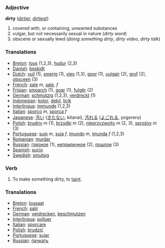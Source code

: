 === Adjective ===
'''dirty''' ([[dirtier]], [[dirtiest]])

#covered with, or containing, unwanted substances
#vulgar, but not necessarily sexual in nature (''dirty word'')
#obscene or sexually lewd (''doing something dirty'', ''dirty video'', ''dirty talk'')

=== Translations ===
*[[Breton]]: [[lous]] (1,2,3), [[hudur]] (2,3)
*[[Danish]]: [[beskidt]]
*[[Dutch]]: [[vuil]] (1), [[smerig]] (1), [[vies]] (1,3), [[goor]] (1), [[vulgair]] (2), [[grof]] (2), [[obsceen]] (3)
*[[French]]: [[sal]]e ''m'', [[sale]], ''f''
*[[Frisian]]: [[smoarch]] (1), [[goar]] (1), [[fulgêr]] (2)
*[[German]]: [[schmutzig]] (1,2,3), [[verdreckt]] (1)
*[[Indonesian]]: [[kotor]], [[dekil]], [[licik]]
*[[Interlingua]]: [[immunde]] (1,2,3)
*[[Italian]]: [[sporco]] ''m'', [[sporca]] ''f''
*[[Japanese]]: [[汚い]] ([[きたない]], kitanai), [[汚れる]] ([[よごれる]], yogoreru)
*[[Polish]]: [[brudny]] ''m'' (1), [[brzydki]] ''m'' (2), [[nieprzyzwoity]] ''m'' (2, 3), [[sprośny]] ''m'' (3)
*[[Portuguese]]: [[sujo]] ''m'', [[suja]] ''f'', [[imundo]] ''m'', [[imunda]] ''f'' (1,2,3)
*[[Romanian]]: [[murdar]]
*[[Russian]]: [[грязное]] (1), [[неприличное]] (2), [[пошлое]] (3)
*[[Spanish]]: [[sucio]]
*[[Swedish]]: [[smutsig]]

===Verb===

#To make something dirty, to [[taint]].
=== Translations ===
*[[Breton]]: [[lousaat]]
*[[French]]: [[salir]]
*[[German]]: [[verdrecken]], [[beschmutzen]]
*[[Interlingua]]: [[polluer]]
*[[Italian]]: [[sporcare]]
*[[Polish]]: [[brudzić]]
*[[Portuguese]]: [[sujar]]
*[[Russian]]: [[пачкать]]